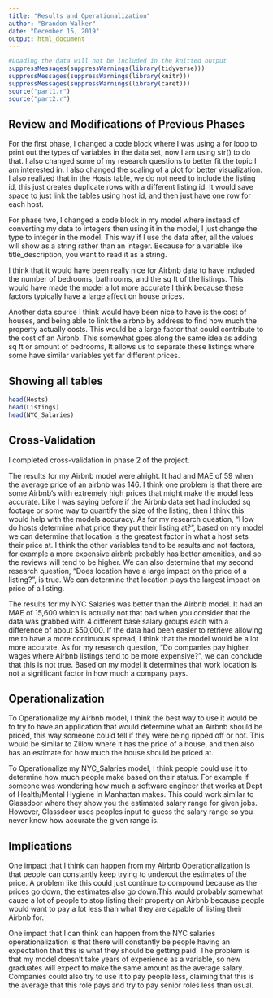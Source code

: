 ```yaml
---
title: "Results and Operationalization"
author: "Brandon Walker"
date: "December 15, 2019"
output: html_document
---
```

```r
#Loading the data will not be included in the knitted output
suppressMessages(suppressWarnings(library(tidyverse)))
suppressMessages(suppressWarnings(library(knitr)))
suppressMessages(suppressWarnings(library(caret)))
source("part1.r")
source("part2.r")
```

## Review and Modifications of Previous Phases

For the first phase, I changed a code block where I was using a for loop to print out the types of variables in the data set, now I am using str() to do that. I also changed some of my research questions to better fit the topic I am interested in. I also changed the scaling of a plot for better visualization. I also realized that in the Hosts table, we do not need to include the listing id, this just creates duplicate rows with a different listing id. It would save space to just link the tables using host id, and then just have one row for each host.

For phase two, I changed a code block in my model where instead of converting my data to integers then using it in the model, I just change the type to integer in the model. This way if I use the data after, all the values will show as a string rather than an integer. Because for a variable like title_description, you want to read it as a string.

I think that it would have been really nice for Airbnb data to have included the number of bedrooms, bathrooms, and the sq ft of the listings. This would have made the model a lot more accurate I think because these factors typically have a large affect on house prices. 

Another data source I think would have been nice to have is the cost of houses, and being able to link the airbnb by address to find how much the property actually costs. This would be a large factor that could contribute to the cost of an Airbnb. This somewhat goes along the same idea as adding sq ft or amount of bedrooms, It allows us to separate these listings where some have similar variables yet far different prices.

## Showing all tables

```r
head(Hosts)
head(Listings)
head(NYC_Salaries)
```

## Cross-Validation

I completed cross-validation in phase 2 of the project. 

The results for my Airbnb model were alright. It had and MAE of 59 when the average price of an airbnb was 146. I think one problem is that there are some Airbnb's with extremely high prices that might make the model less accurate. Like I was saying before if the Airbnb data set had included sq footage or some way to quantify the size of the listing, then I think this would help with the models accuracy. As for my research question, "How do hosts determine what price they put their listing at?", based on my model we can determine that location is the greatest factor in what a host sets their price at. I think the other variables tend to be results and not factors, for example a more expensive airbnb probably has better amenities, and so the reviews will tend to be higher. We can also determine that my second research question, "Does location have a large impact on the price of a listing?", is true. We can determine that location plays the largest impact on price of a listing.

The results for my NYC Salaries was better than the Airbnb model. It had an MAE of 15,600 which is actually not that bad when you consider that the data was grabbed with 4 different base salary groups each with a difference of about $50,000. If the data had been easier to retrieve allowing me to have a more continuous spread, I think that the model would be a lot more accurate. As for my research question, "Do companies pay higher wages where Airbnb listings tend to be more expensive?", we can conclude that this is not true. Based on my model it determines that work location is not a significant factor in how much a company pays.

## Operationalization

To Operationalize my Airbnb model, I think the best way to use it would be to try to have an application that would determine what an Airbnb should be priced, this way someone could tell if they were being ripped off or not. This would be similar to Zillow where it has the price of a house, and then also has an estimate for how much the house should be priced at.

To Operationalize my NYC_Salaries model, I think people could use it to determine how much people make based on their status. For example if someone was wondering how much a software engineer that works at Dept of Health/Mental Hygiene in Manhattan makes. This could work similar to Glassdoor where they show you the estimated salary range for given jobs. However, Glassdoor uses peoples input to guess the salary range so you never know how accurate the given range is.

## Implications

One impact that I think can happen from my Airbnb Operationalization is that people can constantly keep trying to undercut the estimates of the price. A problem like this could just continue to compound because as the prices go down, the estimates also go down.This would probably somewhat cause a lot of people to stop listing their property on Airbnb because people would want to pay a lot less than what they are capable of listing their Airbnb for.

One impact that I can think can happen from the NYC salaries operationalization is that there will constantly be people having an expectation that this is what they should be getting paid. The problem is that my model doesn't take years of experience as a variable, so new graduates will expect to make the same amount as the average salary. Companies could also try to use it to pay people less, claiming that this is the average that this role pays and try to pay senior roles less than usual.